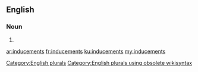 ==English==

===Noun===
{{head|en}}

# {{plural of|inducement}}

[[Category:English plurals]][[Category:English plurals using obsolete wikisyntax]]

[[ar:inducements]]
[[fr:inducements]]
[[ku:inducements]]
[[my:inducements]]
